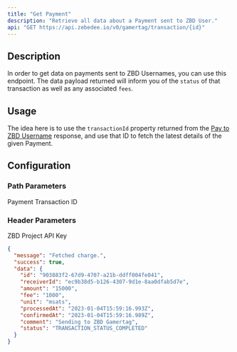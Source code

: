 ```yaml
---
title: "Get Payment"
description: "Retrieve all data about a Payment sent to ZBD User."
api: "GET https://api.zebedee.io/v0/gamertag/transaction/{id}"
---
```


## Description

In order to get data on payments sent to ZBD Usernames, you can use this endpoint. The data payload returned will inform you of the `status` of that transaction as well as any associated `fees`.

## Usage

The idea here is to use the `transactionId` property returned from the [Pay to ZBD Username](/api-reference/username/send) response, and use that ID to fetch the latest details of the given Payment.

## Configuration

### Path Parameters

<ParamField required path="id" type="string">
  Payment Transaction ID
</ParamField>

### Header Parameters

<ParamField required header="apikey" type="string">
  ZBD Project API Key
</ParamField>

<CodeGroup />

<ResponseExample>

```json Response
{
  "message": "Fetched charge.",
  "success": true,
  "data": {
    "id": "903883f2-67d9-4707-a21b-ddff004fe041",
    "receiverId": "ec9b38d5-b126-4307-9d1e-8aa0dfab5d7e",
    "amount": "15000",
    "fee": "1000",
    "unit": "msats",
    "processedAt": "2023-01-04T15:59:16.993Z",
    "confirmedAt": "2023-01-04T15:59:16.989Z",
    "comment": "Sending to ZBD Gamertag",
    "status": "TRANSACTION_STATUS_COMPLETED"
  }
}
```

</ResponseExample>
